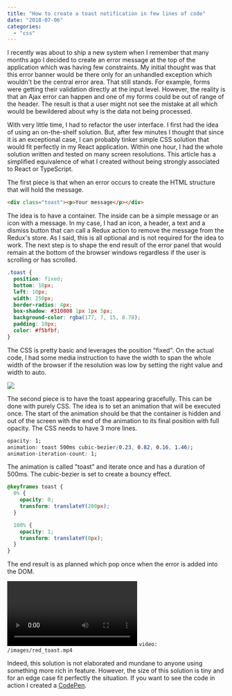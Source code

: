 ```yaml
---
title: "How to create a toast notification in few lines of code"
date: "2018-07-06"
categories:
  - "css"
---
```


I recently was about to ship a new system when I remember that many months ago I decided to create an error message at the top of the application which was having few constraints. My initial thought was that this error banner would be there only for an unhandled exception which wouldn't be the central error area. That still stands. For example, forms were getting their validation directly at the input level. However, the reality is that an Ajax error can happen and one of my forms could be out of range of the header. The result is that a user might not see the mistake at all which would be bewildered about why is the data not being processed.

With very little time, I had to refactor the user interface. I first had the idea of using an on-the-shelf solution. But, after few minutes I thought that since it is an exceptional case, I can probably tinker simple CSS solution that would fit perfectly in my React application. Within one hour, I had the whole solution written and tested on many screen resolutions. This article has a simplified equivalence of what I created without being strongly associated to React or TypeScript.

The first piece is that when an error occurs to create the HTML structure that will hold the message.

```html
<div class="toast"><p>Your message</p></div>
```

The idea is to have a container. The inside can be a simple message or an icon with a message. In my case, I had an icon, a header, a text and a dismiss button that can call a Redux action to remove the message from the Redux's store. As I said, this is all optional and is not required for the idea to work. The next step is to shape the end result of the error panel that would remain at the bottom of the browser windows regardless if the user is scrolling or has scrolled.

```css
.toast {
  position: fixed;
  bottom: 10px;
  left: 10px;
  width: 250px;
  border-radius: 4px;
  box-shadow: #310808 1px 1px 5px;
  background-color: rgba(177, 7, 15, 0.78);
  padding: 10px;
  color: #f5bfbf;
}
```

The CSS is pretty basic and leverages the position "fixed". On the actual code, I had some media instruction to have the width to span the whole width of the browser if the resolution was low by setting the right value and width to auto.

![](images/ErrorStaticMessage.png)

The second piece is to have the toast appearing gracefully. This can be done with purely CSS. The idea is to set an animation that will be executed once. The start of the animation should be that the container is hidden and out of the screen with the end of the animation to its final position with full opacity. The CSS needs to have 3 more lines.

```css
opacity: 1;
animation: toast 500ms cubic-bezier(0.23, 0.82, 0.16, 1.46);
animation-iteration-count: 1;
```

The animation is called "toast" and iterate once and has a duration of 500ms. The cubic-bezier is set to create a bouncy effect.

```css
@keyframes toast {
  0% {
    opacity: 0;
    transform: translateY(200px);
  }

  100% {
    opacity: 1;
    transform: translateY(0px);
  }
}
```

The end result is as planned which pop once when the error is added into the DOM. 

![](./images/red_toast.mp4)
`video: /images/red_toast.mp4`

Indeed, this solution is not elaborated and mundane to anyone using something more rich in feature. However, the size of this solution is tiny and for an edge case fit perfectly the situation. If you want to see the code in action I created a [CodePen](https://codepen.io/mrdesjardins/pen/BxOVNJ).
